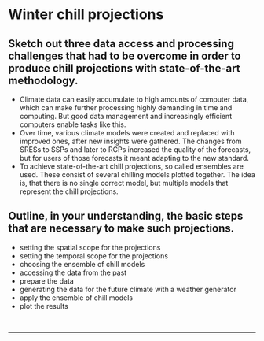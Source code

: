 # Winter chill projections

## Sketch out three data access and processing challenges that had to be overcome in order to produce chill projections with state-of-the-art methodology.

-   Climate data can easily accumulate to high amounts of computer data, which can make further processing highly demanding in time and computing. But good data management and increasingly efficient computers enable tasks like this.
-   Over time, various climate models were created and replaced with improved ones, after new insights were gathered. The changes from SRESs to SSPs and later to RCPs increased the quality of the forecasts, but for users of those forecasts it meant adapting to the new standard.
-   To achieve state-of-the-art chill projections, so called ensembles are used. These consist of several chilling models plotted together. The idea is, that there is no single correct model, but multiple models that represent the chill projections.


## Outline, in your understanding, the basic steps that are necessary to make such projections.

-   setting the spatial scope for the projections
-   setting the temporal scope for the projections
-   choosing the ensemble of chill models
-   accessing the data from the past
-   prepare the data
-   generating the data for the future climate with a weather generator
-   apply the ensemble of chill models
-   plot the results

\
<hr />